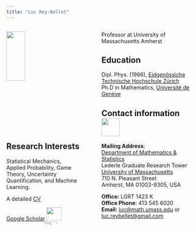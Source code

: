 ```yaml
---
title: "Luc Rey-Bellet"
---
```


:::: {.columns}

::: {.column width="42%"}

![](/images/luc.png){width=50%}


<h2 id="toc_7">Research Interests</h2>

Statistical Mechanics, Applied Probability, Game Theory, Uncertainty Quantification, and Machine Learning.  

A detailed [CV](https://people.math.umass.edu/%7Elr7q/ps_files/curriculum.pdf)

[Google Scholar](http://scholar.google.com/citations?user=GElhocQAAAAJ&amp;hl=en) <img src="images/GoogleScholar.jpeg" width="40" height="35" >
[Research Gate](http://www.researchgate.net/profile/Luc_Rey-Bellet)    <img src="images/ResearchGate.png" width="32" height="25" >  
[Arxiv](https://arxiv.org/search/?query=rey-bellet&amp;searchtype=author&amp;source=header)     <img src="images/ArXiv.png" width="50" height="25" >
[Mathscinet](https://mathscinet.ams.org/mathscinet/MRAuthorID/614960) <img src="images/MathSciNet.png" width="40" height="35" >
[Orcid](https://orcid.org/0000-0003-1166-8957)<img src="images/ORCID.jpeg" width="50" height="25" ></p>


:::

::: {.column width="3%"}
<!-- empty column to create gap -->
:::

::: {.column width="55%"}

Professor at University of Massachusetts Amherst

<h2>Education  </h2>

Dipl. Phys. (1998), [Eidgenössiche Technische Hochschule Zürich](https://www.ethz.ch)  
Ph.D in Mathematics, [Université de Genève](https://www.unige.ch)



<h2>Contact information   ![](images/Umass.png){width=0.5in}  </h2>

**Mailing Address**:  
[Department of Mathematics &amp; Statistics](https://www.math.umass.edu)  
Lederle Graduate Research Tower  
[University of Massachusetts](https://www.umass.edu)  
710 N. Pleasant Street  
Amherst, MA 01003-9305, USA  


**Office:** LGRT 1423 K  
**Office Phone:** 413 545 6020  
**Email:** <luc@math.umass.edu> or  <luc.reybellet@gmail.com>  


:::

::::



